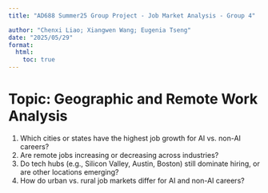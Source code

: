 ```yaml
---
title: "AD688 Summer25 Group Project - Job Market Analysis - Group 4"

author: "Chenxi Liao; Xiangwen Wang; Eugenia Tseng"
date: "2025/05/29"
format:
  html:
    toc: true
---
```


# Topic: Geographic and Remote Work Analysis
1. Which cities or states have the highest job growth for AI vs. non-AI careers?
2. Are remote jobs increasing or decreasing across industries?
3. Do tech hubs (e.g., Silicon Valley, Austin, Boston) still dominate hiring, or are other locations emerging?
4. How do urban vs. rural job markets differ for AI and non-AI careers?





